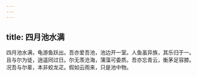 ```yaml
---
---
---
```

title: 四月池水满
---



四月池水满，龟游鱼跃出。吾亦爱吾池，池边开一室。人鱼虽异族，其乐归于一。且与尔为徒，逍遥同过日。尔无羡沧海，蒲藻可委质。吾亦忘青云，衡茅足容膝。况吾与尔辈，本非蛟龙疋。假如云雨来，只是池中物。